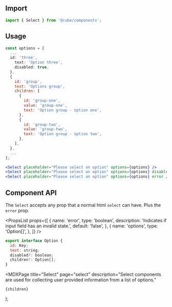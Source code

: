 


<Head>
  <title>Select - Cube</title>
  <meta
    name="description"
    content="Select components are used for collecting user provided information from a list of options"
  />
</Head>

## Import

```js
import { Select } from '@cube/components';
```

## Usage

<BasicUsage />

```jsx
const options = [
  ...
  id: 'three',
    text: 'Option three',
    disabled: true,
  },
  {
    id: 'group',
    text: 'Options group',
    children: [
      {
        id: 'group-one',
        value: 'group-one',
        text: 'Option group - option one',
      },
      {
        id: 'group-two',
        value: 'group-two',
        text: 'Option group - option two',
      },
    ],
  },
  ...
];

<Select placeholder="Please select an option" options={options} />
<Select placeholder="Please select an option" options={options} disabled />
<Select placeholder="Please select an option" options={options} error />
```

## Component API

The `Select` accepts any prop that a normal html `select` can have. Plus the `error` prop.

<PropsList
  props={[
    {
      name: 'error',
      type: 'boolean',
      description: 'Indicates if input field has an invalid state.',
      default: 'false',
    },
    {
      name: 'options',
      type: 'Option[]',
    },
  ]}
/>

```jsx
export interface Option {
  id: Key;
  text: string;
  disabled?: boolean;
  children?: Option[];
}
```

  <MDXPage
    title="Select"
    page="select"
    description="Select components are used for collecting user provided information from a list of options."
  >
    {children}
  </MDXPage>
);
